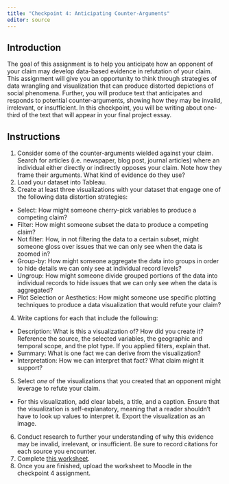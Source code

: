 ```yaml
---
title: "Checkpoint 4: Anticipating Counter-Arguments"
editor: source
---
```


## Introduction

The goal of this assignment is to help you anticipate how an opponent of your claim may develop data-based evidence in refutation of your claim. This assignment will give you an opportunity to think through strategies of data wrangling and visualization that can produce distorted depictions of social phenomena. Further, you will produce text that anticipates and responds to potential counter-arguments, showing how they may be invalid, irrelevant, or insufficient. In this checkpoint, you will be writing about one-third of the text that will appear in your final project essay.

## Instructions

1. Consider some of the counter-arguments wielded against your claim. Search for articles (i.e. newspaper, blog post, journal articles) where an individual either directly or indirectly opposes your claim. Note how they frame their arguments. What kind of evidence do they use?
2. Load your dataset into Tableau. 
3. Create at least three visualizations with your dataset that engage one of the following data distortion strategies:
  - Select: How might someone cherry-pick variables to produce a competing claim? 
  - Filter: How might someone subset the data to produce a competing claim? 
  - Not filter: How, in not filtering the data to a certain subset, might someone gloss over issues that we can only see when the data is zoomed in? 
  - Group-by: How might someone aggregate the data into groups in order to hide details we can only see at individual record levels? 
  - Ungroup: How might someone divide grouped portions of the data into individual records to hide issues that we can only see when the data is aggregated?
  - Plot Selection or Aesthetics: How might someone use specific plotting techniques to produce a data visualization that would refute your claim? 
4. Write captions for each that include the following:
  - Description: What is this a visualization of? How did you create it? Reference the source, the selected variables, the geographic and temporal scope, and the plot type. If you applied filters, explain that.
  - Summary: What is one fact we can derive from the visualization?
  - Interpretation: How we can interpret that fact? What claim might it support?
5. Select *one* of the visualizations that you created that an opponent might leverage to refute your claim. 
  - For this visualization, add clear labels, a title, and a caption. Ensure that the visualization is self-explanatory, meaning that a reader shouldn't have to look up values to interpret it. Export the visualization as an image.
6. Conduct research to further your understanding of why this evidence may be invalid, irrelevant, or insufficient. Be sure to record citations for each source you encounter.
7. Complete [this worksheet](checkpoint4-form.docx).
8. Once you are finished, upload the worksheet to Moodle in the checkpoint 4 assignment. 


